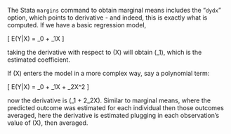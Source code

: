 The Stata `margins` command to obtain marginal means includes the "`dydx`" option, which points to derivative - and indeed, this is exactly what is computed. If we have a basic regression model,

\[
  E(Y|X) = \beta_0 + \beta_1X
\]

taking the derivative with respect to \(X\) will obtain \(\beta_1\), which is the estimated coefficient.

If \(X\) enters the model in a more complex way, say a polynomial term:

\[
  E(Y|X) = \beta_0 + \beta_1X + \beta_2X^2
\]

now the derivative is \(\beta_1 + 2\beta_2X\). Similar to marginal means, where the predicted outcome was estimated for each individual then those
outcomes averaged, here the derivative is estimated plugging in each observation's value of \(X\), then averaged.
